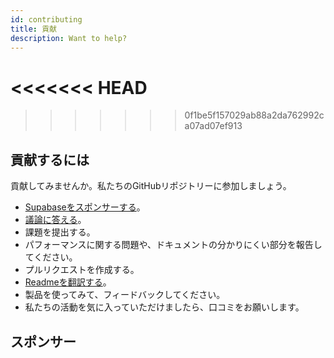 ```yaml
---
id: contributing
title: 貢献
description: Want to help?
---
```


<<<<<<< HEAD
=======
>>>>>>> 0f1be5f157029ab88a2da762992ca07ad07ef913

## 貢献するには

貢献してみませんか。私たちのGitHubリポジトリーに参加しましょう。

- [Supabaseをスポンサーする](https://github.com/sponsors/supabase)。
- [議論に答える](https://github.com/supabase/supabase/discussions)。
- 課題を提出する。
- パフォーマンスに関する問題や、ドキュメントの分かりにくい部分を報告してください。
- プルリクエストを作成する。
- [Readmeを翻訳する](https://github.com/supabase/supabase/issues/1341)。
- 製品を使ってみて、フィードバックしてください。
- 私たちの活動を気に入っていただけましたら、口コミをお願いします。


## スポンサー

<Sponsors />
